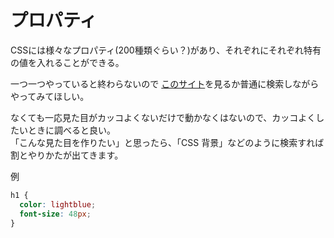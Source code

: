 # プロパティ

CSSには様々なプロパティ(200種類ぐらい？)があり、それぞれにそれぞれ特有の値を入れることができる。

一つ一つやっていると終わらないので
[このサイト](https://www.w3schools.com/cssref/index.php)を見るか普通に検索しながらやってみてほしい。

なくても一応見た目がカッコよくないだけで動かなくはないので、カッコよくしたいときに調べると良い。  
「こんな見た目を作りたい」と思ったら、「CSS 背景」などのように検索すれば割とやりかたが出てきます。

例

```css
h1 {
  color: lightblue;
  font-size: 48px;
}
```